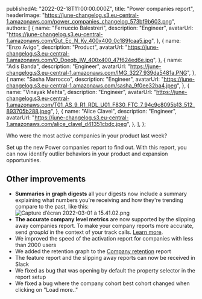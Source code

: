 
  publishedAt: "2022-02-18T11:00:00.000Z",
  title: "Power companies report",
  headerImage:
    "https://june-changelog.s3.eu-central-1.amazonaws.com/power_companies_changelog_573bf9b603.png",
  authors: [
    {
      name: "Ferruccio Balestreri",
      description: "Engineer",
      avatarUrl:
        "https://june-changelog.s3.eu-central-1.amazonaws.com/Gut_Ec_N_Ky_400x400_0c189fcaa5.jpg",
    },
    {
      name: "Enzo Avigo",
      description: "Product",
      avatarUrl:
        "https://june-changelog.s3.eu-central-1.amazonaws.com/O_Doeqb_IW_400x400_47f624ed6e.jpg",
    },
    {
      name: "Adis Banda",
      description: "Engineer",
      avatarUrl:
        "https://june-changelog.s3.eu-central-1.amazonaws.com/IMG_3227_939da5481a.PNG",
    },
    {
      name: "Sasha Marrocco",
      description: "Engineer",
      avatarUrl:
        "https://june-changelog.s3.eu-central-1.amazonaws.com/sasha_9f0ee32ba4.jpeg",
    },
    {
      name: "Vinayak Mehta",
      description: "Engineer",
      avatarUrl:
        "https://june-changelog.s3.eu-central-1.amazonaws.com/T01_AS_9_R1_RDL_U01_F830_FTC_7_94c9c8095b13_512_893705b288.jpeg",
    },
    {
      name: "Alice Clavel",
      description: "Engineer",
      avatarUrl:
        "https://june-changelog.s3.eu-central-1.amazonaws.com/alice_clavel_d41351cbdc.jpeg",
    },
  ],
};

Who were the most active companies in your product last week?

Set up the new Power companies report to find out. With this report, you can now identify outlier behaviors in your product and expansion opportunities.

## Other improvements

- **Summaries in graph digests** all your digests now include a summary explaining what numbers you're receiving and how they're trending compare to the past, like this:
  ![Capture d’écran 2022-03-01 à 15.41.02.png](https://june-changelog.s3.eu-central-1.amazonaws.com/Capture_d_ecran_2022_03_01_a_15_41_02_50679a367f.png)
- **The accurate company level metrics** are now supported by the slipping away companies report. To make your company reports more accurate, send _groupId_ in the context of your track calls. [Learn more](https://segment.com/docs/connections/spec/b2b-saas/).
- We improved the speed of the activation report for companies with less than 2000 users
- We added the retention graph to the [Company retention](https://june.so/templates/company-retention) report
- The feature report and the slipping away reports can now be received in Slack
- We fixed as bug that was opening by default the property selector in the report setup
- We fixed a bug where the company cohort best cohort changed when clicking on "Load more.."

